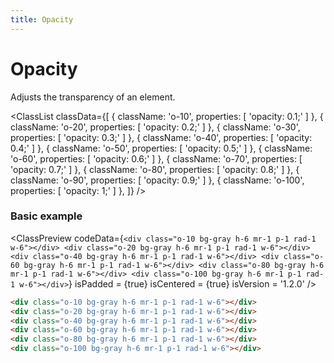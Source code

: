 ```yaml
---
title: Opacity
---
```



# Opacity

Adjusts the transparency of an element.

<ClassList
  classData={[
    {
      className: 'o-10',
      properties: [
        'opacity: 0.1;'
      ]
    },
    {
      className: 'o-20',
      properties: [
        'opacity: 0.2;'
      ]
    },
    {
      className: 'o-30',
      properties: [
        'opacity: 0.3;'
      ]
    },
    {
      className: 'o-40',
      properties: [
        'opacity: 0.4;'
      ]
    },
    {
      className: 'o-50',
      properties: [
        'opacity: 0.5;'
      ]
    },
    {
      className: 'o-60',
      properties: [
        'opacity: 0.6;'
      ]
    },
    {
      className: 'o-70',
      properties: [
        'opacity: 0.7;'
      ]
    },
    {
      className: 'o-80',
      properties: [
        'opacity: 0.8;'
      ]
    },
    {
      className: 'o-90',
      properties: [
        'opacity: 0.9;'
      ]
    },
    {
      className: 'o-100',
      properties: [
        'opacity: 1;'
      ]
    },
  ]}
/>

### Basic example

<ClassPreview
  codeData={`
    <div class="o-10 bg-gray h-6 mr-1 p-1 rad-1 w-6"></div>
    <div class="o-20 bg-gray h-6 mr-1 p-1 rad-1 w-6"></div>
    <div class="o-40 bg-gray h-6 mr-1 p-1 rad-1 w-6"></div>
    <div class="o-60 bg-gray h-6 mr-1 p-1 rad-1 w-6"></div>
    <div class="o-80 bg-gray h-6 mr-1 p-1 rad-1 w-6"></div>
    <div class="o-100 bg-gray h-6 mr-1 p-1 rad-1 w-6"></div>
  `}
  isPadded = {true}
  isCentered = {true}
  isVersion = '1.2.0'
/>

```html
<div class="o-10 bg-gray h-6 mr-1 p-1 rad-1 w-6"></div>
<div class="o-20 bg-gray h-6 mr-1 p-1 rad-1 w-6"></div>
<div class="o-40 bg-gray h-6 mr-1 p-1 rad-1 w-6"></div>
<div class="o-60 bg-gray h-6 mr-1 p-1 rad-1 w-6"></div>
<div class="o-80 bg-gray h-6 mr-1 p-1 rad-1 w-6"></div>
<div class="o-100 bg-gray h-6 mr-1 p-1 rad-1 w-6"></div>
```